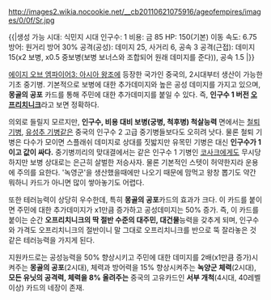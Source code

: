 http://images2.wikia.nocookie.net/__cb20110621075916/ageofempires/images/0/0f/Sr.jpg

{{|생성 가능 시대: 식민지 시대
인구수: 1
비용: 금 85  
HP: 150(기본)
이동 속도: 6.75
방어: 원거리 방어 30%
공격(공성): 데미지 25, 사거리 6, 공속 3
공격(근접): 데미지 15(x2 보병, x0.5 중보병(보병 보너스와 조합되어 원래 데미지를 준다)), 공속 1.5 |}}

[[에이지 오브 엠파이어3: 아시아 왕조]]에 등장한 국가인 중국의, 2시대부터 생산이 가능한 기초 중기병. 기본적으로 보병에 대한 추가데미지와 높은 공성 데미지를 가지고 있으며, '''몽골의 공포''' 카드를 통해 주민에 대한 추가데미지를 붙일 수 있다. 즉, '''인구수 1 버전 [[오프리치니크]]'''라고 보면 정확하다. 

의외로 들릴지 모르지만, '''인구수, 비용 대비 보병(궁병, 척후병) 척살능력''' 면에서는 [[철퇴 기병]], [[유성추 기병]]같은 중국의 인구수 2 고급 중기병들보다도 오히려 낫다. 물론 철퇴 기병은 다수가 모이면 스플래쉬 데미지로 상대를 짓밟지만 유목민 기병은 대신 '''인구수가 1이고 값이 싸다.''' 중기병끼리의 맞대결에서는 같은 인구수 1 기병인 [[코사크]]에게도 무시당하지만 보병 상대로는 은근히 살벌한 저승사자. 물론 기본적인 스텟이 허약한지라 운용에 주의를 요한다. '녹영군'을 생산했을때에만 나오기 때문에 맘먹고 왕창 뽑기도 약간 뭐하니 카드가 아니면 많이 쌓아놓기도 어렵다.

또한 테러능력이 상당히 우수한데, 특히 '''몽골의 공포'''카드의 효과가 크다. 이 카드를 붙이면 주민에 대한 추가데미지가 x1만큼 증가하고 공성데미지는 50% 증가. 즉, 이 카드를 붙이는 순간 '''오프리치니크의 딱 절반 수준의 대주민, 대건물'''능력을 갖추게 되며, 인구수와 가격도 오프리치니크의 절반이니 말 그대로 오프리치니크를 반으로 뚝 잘라놓은 것 같은 테러능력을 가지게 된다. 

지원카드로는 공성능력을 50% 향상시키고 주민에 대한 데미지를 2배(x1만큼 증가)시켜주는 '''몽골의 공포'''(2시대), 체력과 방어력을 15% 향상시켜주는 '''녹양군 체력'''(2시대), '''모든 유닛의 공격력, 체력을 8% 올려주는''' 중국의 고유카드인 '''서부 개척'''(4시대, 40레벨 이상) 카드의 네장이 존재.

